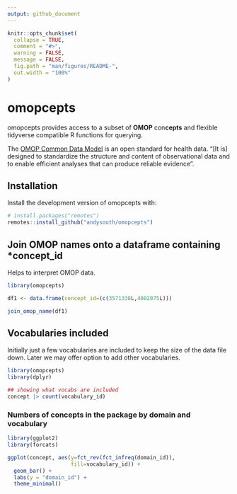 ```yaml
---
output: github_document
---
```


<!-- README.md is generated from README.Rmd. Please edit that file -->
<!-- use devtools::build_readme() -->

```r
knitr::opts_chunk$set(
  collapse = TRUE,
  comment = "#>",
  warning = FALSE,
  message = FALSE,
  fig.path = "man/figures/README-",
  out.width = "100%"
)
```

# omopcepts

<!-- badges: start -->
<!-- badges: end -->

omopcepts provides access to a subset of **OMOP** con**cepts** and flexible tidyverse compatible R functions for querying.    

The [OMOP Common Data Model](https://ohdsi.github.io/CommonDataModel/) is an open standard for health data. "[It is] designed to standardize the structure and content of observational data and to enable efficient analyses that can produce reliable evidence".

## Installation

Install the development version of omopcepts with:

``` r
# install.packages("remotes")
remotes::install_github("andysouth/omopcepts")
```

## Join OMOP names onto a dataframe containing *concept_id

Helps to interpret OMOP data.

```r

library(omopcepts)

df1 <- data.frame(concept_id=(c(3571338L,4002075L)))

join_omop_name(df1)

```

## Vocabularies included

Initially just a few vocabularies are included to keep the size of the data file down. Later we may offer option to add other vocabularies.

```r

library(omopcepts)
library(dplyr)

## showing what vocabs are included
concept |> count(vocabulary_id)

```

### Numbers of concepts in the package by domain and vocabulary

```r
library(ggplot2)
library(forcats)

ggplot(concept, aes(y=fct_rev(fct_infreq(domain_id)), 
                    fill=vocabulary_id)) +
  geom_bar() +
  labs(y = "domain_id") +
  theme_minimal()
```


